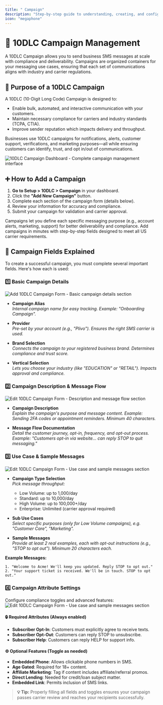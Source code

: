 ```yaml
---
title: " Campaign"
description: "Step-by-step guide to understanding, creating, and configuring compliant Application-to-Person campaigns"
icon: "megaphone"
---
```


# 📣 10DLC Campaign Management

A 10DLC Campaign allows you to send business SMS messages at scale with compliance and deliverability. Campaigns are organized containers for your messaging use cases, ensuring that each set of communications aligns with industry and carrier regulations.

## 🎯 Purpose of a 10DLC Campaign

A 10DLC (10-Digit Long Code) Campaign is designed to:
- Enable bulk, automated, and interactive communication with your customers.
- Maintain necessary compliance for carriers and industry standards (TCPA, CTIA).
- Improve sender reputation which impacts delivery and throughput.

Businesses use 10DLC campaigns for notifications, alerts, customer support, verifications, and marketing purposes—all while ensuring customers can identify, trust, and opt in/out of communications.

<img
  src="/images/setup/campaign/overview.png"
  alt="10DLC Campaign Dashboard - Complete campaign management interface"
  className="rounded-lg border shadow-sm"
/>

## ➕ How to Add a Campaign

1. **Go to Setup > 10DLC > Campaign** in your dashboard.
2. Click the **"Add New Campaign"** button.
3. Complete each section of the campaign form (details below).
4. Review your information for accuracy and compliance.
5. Submit your campaign for validation and carrier approval.

<CardGroup cols={2}>
  <Card title="Why Create a Campaign?" icon="lightbulb">
    Campaigns let you define each specific messaging purpose (e.g., account alerts, marketing, support) for better deliverability and compliance.
  </Card>
  <Card title="Easy Setup Process" icon="rocket">
    Add campaigns in minutes with step-by-step fields designed to meet all US carrier requirements.
  </Card>
</CardGroup>

## 📝 Campaign Fields Explained

To create a successful campaign, you must complete several important fields. Here's how each is used:

### 1️⃣ Basic Campaign Details

<img
  src="/images/setup/campaign/add-compaign-p1.png"
  alt="Add 10DLC Campaign Form - Basic campaign details section"
  className="rounded-lg border shadow-sm"
/>

- **Campaign Alias**  
  *Internal campaign name for easy tracking. Example: "Onboarding Campaign".*

- **Provider**  
  *Pre-set by your account (e.g., "Plivo"). Ensures the right SMS carrier is used.*

- **Brand Selection**  
  *Connects the campaign to your registered business brand. Determines compliance and trust score.*

- **Vertical Selection**  
  *Lets you choose your industry (like "EDUCATION" or "RETAIL"). Impacts approval and compliance.*

### 2️⃣ Campaign Description & Message Flow

<img
  src="/images/setup/campaign/add-compaign-p2.png"
  alt="Edit 10DLC Campaign Form - Description and message flow section"
  className="rounded-lg border shadow-sm"
/>

- **Campaign Description**  
  *Explain the campaign's purpose and message content. Example: Sending 2FA codes or appointment reminders. Minimum 40 characters.*

- **Message Flow Documentation**  
  *Detail the customer journey, opt-in, frequency, and opt-out process. Example: "Customers opt-in via website... can reply STOP to quit messaging."*

### 3️⃣ Use Case & Sample Messages

<img
  src="/images/setup/campaign/add-compaign-p3.png"
  alt="Edit 10DLC Campaign Form - Use case and sample messages section"
  className="rounded-lg border shadow-sm"
/>

- **Campaign Type Selection**  
  *Pick message throughput:*
    - Low Volume: up to 1,000/day
    - Standard: up to 10,000/day
    - High Volume: up to 100,000+/day
    - Enterprise: Unlimited (carrier approval required)

- **Sub Use Cases**  
  *Select specific purposes (only for Low Volume campaigns), e.g. "Customer Care", "Marketing".*

- **Sample Messages**  
  *Provide at least 2 real examples, each with opt-out instructions (e.g., "STOP to opt out"). Minimum 20 characters each.*

**Example Messages:**
```text
1. "Welcome to Acme! We'll keep you updated. Reply STOP to opt out."
2. "Your support ticket is received. We'll be in touch. STOP to opt out."
```

### 4️⃣ Campaign Attribute Settings

Configure compliance toggles and advanced features:
<img
  src="/images/setup/campaign/add-compaign-p4.png"
  alt="Edit 10DLC Campaign Form - Use case and sample messages section"
  className="rounded-lg border shadow-sm"
/>
#### 🔒 Required Attributes (Always enabled)
- **Subscriber Opt-In**: Customers must explicitly agree to receive texts.
- **Subscriber Opt-Out**: Customers can reply STOP to unsubscribe.
- **Subscriber Help**: Customers can reply HELP for support info.

#### ⚙️ Optional Features (Toggle as needed)
- **Embedded Phone**: Allows clickable phone numbers in SMS.
- **Age Gated**: Required for 18+ content.
- **Affiliate Marketing**: Tag if content includes affiliate/referral promos.
- **Direct Lending**: Needed for credit/loan subject matter.
- **Embedded Link**: Permits inclusion of SMS links.

> **💡 Tip:** Properly filling all fields and toggles ensures your campaign passes carrier review and reaches your recipients successfully.
